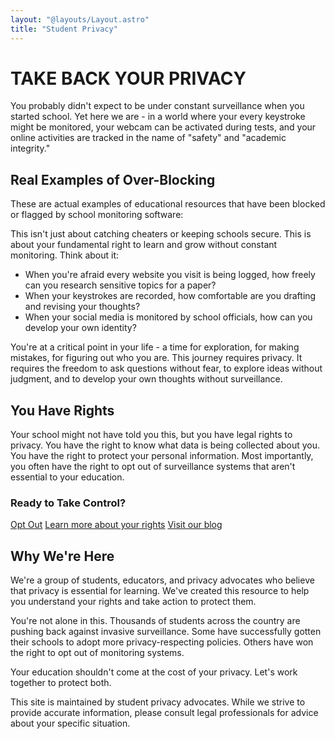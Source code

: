 ```yaml
---
layout: "@layouts/Layout.astro"
title: "Student Privacy"
---
```


# TAKE BACK YOUR PRIVACY

You probably didn't expect to be under constant surveillance when you started school. Yet here we are - in a world where your every keystroke might be monitored, your webcam can be activated during tests, and your online activities are tracked in the name of "safety" and "academic integrity."

<div class="my-8">
    <h2 class="text-xl font-bold mb-4">Real Examples of Over-Blocking</h2>
    <p class="mb-4">These are actual examples of educational resources that have been blocked or flagged by school monitoring software:</p>
    <Carousel />
</div>

This isn't just about catching cheaters or keeping schools secure. This is about your fundamental right to learn and grow without constant monitoring. Think about it:

- When you're afraid every website you visit is being logged, how freely can you research sensitive topics for a paper?
- When your keystrokes are recorded, how comfortable are you drafting and revising your thoughts?
- When your social media is monitored by school officials, how can you develop your own identity?

You're at a critical point in your life - a time for exploration, for making mistakes, for figuring out who you are. This journey requires privacy. It requires the freedom to ask questions without fear, to explore ideas without judgment, and to develop your own thoughts without surveillance.

## You Have Rights

Your school might not have told you this, but you have legal rights to privacy. You have the right to know what data is being collected about you. You have the right to protect your personal information. Most importantly, you often have the right to opt out of surveillance systems that aren't essential to your education.

<div class="bg-gray-200 border-gray-300 border p-6 text-lg">
    <h3 class="font-bold">Ready to Take Control?</h3>
    <div class="space-y-4">
        <a href="/opt-out" class="block border-gray-400 border text-gray-600 hover:text-gray-900 bg-gray-300 p-2">Opt Out</a>
        <a href="/rights" class="block border-gray-400 border text-gray-600 hover:text-gray-900 bg-gray-300 p-2">Learn more about your rights</a>
        <a href="/blog" class="block border-gray-400 border text-gray-600 hover:text-gray-900 bg-gray-300 p-2">Visit our blog</a>
    </div>
</div>

## Why We're Here

We're a group of students, educators, and privacy advocates who believe that privacy is essential for learning. We've created this resource to help you understand your rights and take action to protect them.

You're not alone in this. Thousands of students across the country are pushing back against invasive surveillance. Some have successfully gotten their schools to adopt more privacy-respecting policies. Others have won the right to opt out of monitoring systems.

Your education shouldn't come at the cost of your privacy. Let's work together to protect both.

<Note class="mt-4" type="warning">This site is maintained by student privacy advocates. While we strive to provide accurate information, please consult legal professionals for advice about your specific situation.</Note>
